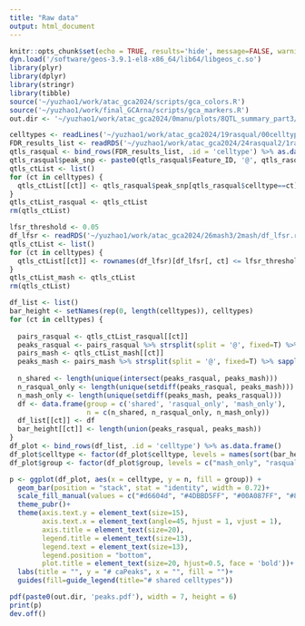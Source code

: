 ```yaml
---
title: "Raw data"
output: html_document
---
```


```r
knitr::opts_chunk$set(echo = TRUE, results='hide', message=FALSE, warning=FALSE, fig.height = 7, fig.width = 7)
dyn.load('/software/geos-3.9.1-el8-x86_64/lib64/libgeos_c.so')
library(plyr)
library(dplyr)
library(stringr)
library(tibble)
source('~/yuzhao1/work/atac_gca2024/scripts/gca_colors.R')
source('~/yuzhao1/work/final_GCArna/scripts/gca_markers.R')
out.dir <- '~/yuzhao1/work/atac_gca2024/0manu/plots/8QTL_summary_part3/'
```

```r
celltypes <- readLines('~/yuzhao1/work/atac_gca2024/19rasqual/00celltypes_filtered.txt')
FDR_results_list <- readRDS('~/yuzhao1/work/atac_gca2024/24rasqual2/1rasqual_results/FDR_results_list.rds')
qtls_rasqual <- bind_rows(FDR_results_list, .id = 'celltype') %>% as.data.frame()
qtls_rasqual$peak_snp <- paste0(qtls_rasqual$Feature_ID, '@', qtls_rasqual$rsID)
qtls_ctList <- list()
for (ct in celltypes) {
  qtls_ctList[[ct]] <- qtls_rasqual$peak_snp[qtls_rasqual$celltype==ct]
}
qtls_ctList_rasqual <- qtls_ctList
rm(qtls_ctList)
```

```r
lfsr_threshold <- 0.05
df_lfsr <- readRDS('~/yuzhao1/work/atac_gca2024/26mash3/2mash/df_lfsr.rds')
qtls_ctList <- list()
for (ct in celltypes) {
  qtls_ctList[[ct]] <- rownames(df_lfsr)[df_lfsr[, ct] <= lfsr_threshold]
}
qtls_ctList_mash <- qtls_ctList
rm(qtls_ctList)
```

```r
df_list <- list()
bar_height <- setNames(rep(0, length(celltypes)), celltypes)
for (ct in celltypes) {
  
  pairs_rasqual <- qtls_ctList_rasqual[[ct]]
  peaks_rasqual <- pairs_rasqual %>% strsplit(split = '@', fixed=T) %>% sapply(.,`[[`,1)
  pairs_mash <- qtls_ctList_mash[[ct]]
  peaks_mash <- pairs_mash %>% strsplit(split = '@', fixed=T) %>% sapply(.,`[[`,1)
  
  n_shared <- length(unique(intersect(peaks_rasqual, peaks_mash)))
  n_rasqual_only <- length(unique(setdiff(peaks_rasqual, peaks_mash)))
  n_mash_only <- length(unique(setdiff(peaks_mash, peaks_rasqual)))
  df <- data.frame(group = c('shared', 'rasqual_only', 'mash_only'),
                   n = c(n_shared, n_rasqual_only, n_mash_only))
  df_list[[ct]] <- df
  bar_height[[ct]] <- length(union(peaks_rasqual, peaks_mash))
}
df_plot <- bind_rows(df_list, .id = 'celltype') %>% as.data.frame()
df_plot$celltype <- factor(df_plot$celltype, levels = names(sort(bar_height, decreasing = T)))
df_plot$group <- factor(df_plot$group, levels = c("mash_only", "rasqual_only", "shared"))

```

```r
p <- ggplot(df_plot, aes(x = celltype, y = n, fill = group)) +
  geom_bar(position = "stack", stat = "identity", width = 0.72)+
  scale_fill_manual(values = c("#d6604d", "#4DBBD5FF", "#00A087FF", "#8073ac"))+
  theme_pubr()+
  theme(axis.text.y = element_text(size=15),
        axis.text.x = element_text(angle=45, hjust = 1, vjust = 1),
        axis.title = element_text(size=20),
        legend.title = element_text(size=13),
        legend.text = element_text(size=13),
        legend.position = "bottom",
        plot.title = element_text(size=20, hjust=0.5, face = 'bold'))+
  labs(title = "", y = "# caPeaks", x = "", fill = "")+
  guides(fill=guide_legend(title="# shared celltypes"))

pdf(paste0(out.dir, 'peaks.pdf'), width = 7, height = 6)
print(p)
dev.off()

```











